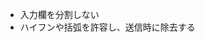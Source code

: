 - 入力欄を分割しない<Ref href="https://www.ventureharbour.com/form-design-best-practices/" title="" />
- ハイフンや括弧を許容し、送信時に除去する
